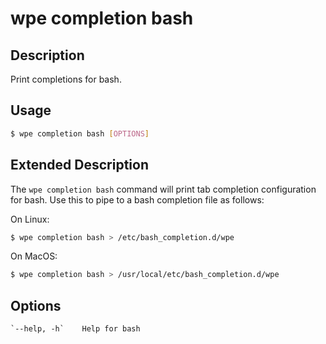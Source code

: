 # wpe completion bash

## Description

Print completions for bash.

## Usage

```bash
$ wpe completion bash [OPTIONS]
```

## Extended Description

The `wpe completion bash` command will print tab completion configuration for bash. Use this to pipe to a bash completion file as follows:

On Linux:

```bash
$ wpe completion bash > /etc/bash_completion.d/wpe
```

On MacOS:

```bash
$ wpe completion bash > /usr/local/etc/bash_completion.d/wpe
```

## Options

```
`--help, -h`    Help for bash
```
